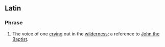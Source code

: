 ==Latin==

===Phrase===
{{infl|la|phrase|head=[[vox|vōx]] [[clamo#Latin|clāmantis]] [[in#Latin|in]] [[desertus|dēserto]]}}

# The voice of one [[cry]]ing out in the [[wilderness]]; a reference to [[John the Baptist]].